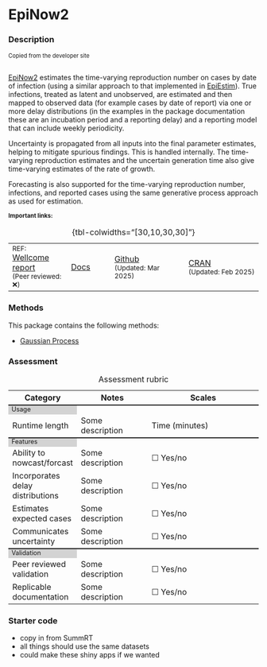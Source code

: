 # EpiNow2 {.unnumbered}

### Description
<div style="font-size:0.8em">Copied from the developer site<br><br></div>

[EpiNow2](package_EpiNow2.qmd) estimates the time-varying reproduction number on cases by date of infection (using a similar approach to that implemented in [EpiEstim](package_EpiEstim.qmd)). True infections, treated as latent and unobserved, are estimated and then mapped to observed data (for example cases by date of report) via one or more delay distributions (in the examples in the package documentation these are an incubation period and a reporting delay) and a reporting model that can include weekly periodicity.

Uncertainty is propagated from all inputs into the final parameter estimates, helping to mitigate spurious findings. This is handled internally. The time-varying reproduction estimates and the uncertain generation time also give time-varying estimates of the rate of growth.

Forecasting is also supported for the time-varying reproduction number, infections, and reported cases using the same generative process approach as used for estimation.

<small style="font-weight: bold;margin-bottom: 0;">Important links:</small>

| | | | |
|:---|:--|:----|:----|
|<small>REF: </small> [Wellcome report](https://wellcomeopenresearch.org/articles/5-112) <br><small>(Peer reviewed: ❌)</small> | [Docs](https://epiforecasts.io/EpiNow2/) | [Github](https://github.com/epiforecasts/EpiNow2) <small><br>(Updated: Mar 2025)</small>| [CRAN](https://cran.r-project.org/web/packages/EpiNow2/index.html) <small><br>(Updated: Feb 2025)</small>|  
: {tbl-colwidths="[30,10,30,30]"}


### Methods

This package contains the following methods:

- [Gaussian Process](methods_time.qmd#sec-gaussianprocess)


### Assessment

```{=html}
<table>
    <caption>Assessment rubric</caption>
    <!---HEADING --->
    <tr style="border-top: none;">
      <th style="font-weight: bold; width: 20%">Category</th>
      <th style="font-weight: bold; width: 30%">Notes</th>
      <th style="font-weight: bold; width: 50%">Scales</th>
    </tr>
    
        <!------ SECTION 1: USAGE -------->
    <tr columnspan="3", style="background-color: lightgrey;border-top: 2px solid;margin-top: 1;margin-bottom: 1; line-height: 1;font-size: 0.8em;">
      <td> Usage </td>
    </tr>

    <tr>
        <td>Runtime length</td>
        <td>Some description</td>
        <td>
          Time (minutes)
        </td>
    </tr>
      
      <!------ SECTION 2: FEATURES -------->
    <tr columnspan="3", style="background-color: lightgrey;border-top: 2px solid;margin-top: 1;margin-bottom: 1; line-height: 1;font-size: 0.8em;">
      <td> Features </td>
    </tr>
        <tr>
        <td>Ability to nowcast/forcast</td>
        <td>Some description</td>
        <td>
          ☐ Yes/no
                  </td>
    </tr>
                    <tr>
        <td>Incorporates delay distributions</td>
        <td>Some description</td>
        <td>
          ☐ Yes/no
        </td>
    </tr>
    
                        <tr>
        <td>Estimates expected cases </td>
        <td>Some description</td>
        <td>
          ☐ Yes/no
        </td>
    </tr>

                        <tr>
        <td>Communicates uncertainty</td>
        <td>Some description</td>
        <td>
☐ Yes/no
        </td>
    </tr>

      <!------ SECTION 3: Validation -------->
    <tr columnspan="3", style="background-color: lightgrey;border-top: 2px solid;margin-top: 1;margin-bottom: 1; line-height: 1;font-size: 0.8em;">
      <td> Validation </td>
    </tr>
    
                        <tr>
        <td>Peer reviewed validation</td>
        <td>Some description</td>
        <td>
          ☐ Yes/no
        </td>
    </tr>
    
                        <tr>
        <td>Replicable documentation</td>
        <td>Some description</td>
        <td>
          ☐ Yes/no
        </td>
    </tr>


</table>

```



### Starter code

- copy in from SummRT
- all things should use the same datasets
- could make these shiny apps if we wanted
